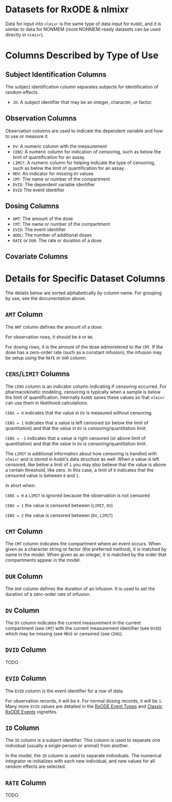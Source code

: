 # Datasets for RxODE & nlmixr

Data for input into `nlmixr` is the same type of data input for `RxODE`, and it is similar to data for NONMEM (most NONMEM-ready datasets can be used directly in `nlmixr`).

# Columns Described by Type of Use

## Subject Identification Columns

The subject identification column separates subjects for identification of random effects.

* `ID`: A subject identifier that may be an integer, character, or factor.

## Observation Columns

Observation columns are used to indicate the dependent variable and how to use or measure it.

* `DV`: A numeric column with the measurement
* `CENS`: A numeric column for indication of censoring, such as below the limit of quantification for an assay.
* `LIMIT`: A numeric column for helping indicate the type of censoring, such as below the limit of quantification for an assay.
* `MDV`: An indicator for missing `DV` values
* `CMT`: The name or number of the compartment
* `DVID`: The dependent variable identifier
* `EVID` The event identifier

## Dosing Columns

* `AMT`: The amount of the dose
* `CMT`: The name or number of the compartment
* `EVID`: The event identifier
* `ADDL`: The number of additional doses
* `RATE` or `DUR`: The rate or duration of a dose

## Covariate Columns

# Details for Specific Dataset Columns

The details below are sorted alphabetically by column name.  For grouping by use, see the documentation above.

## `AMT` Column

The `AMT` column defines the amount of a dose.

For observation rows, it should be `0` or `NA`.

For dosing rows, it is the amount of the dose administered to the `CMT`.  If the dose has a zero-order rate (such as a constant infusion), the infusion may be setup using the `RATE` or `DUR` column.

## `CENS`/`LIMIT` Columns

The `CENS` column is an indicator column indicating if censoring occurred.  For pharmacokinetic modeling, censoring is typically when a sample is below the limit of quantification.  Internally `RxODE` saves these values so that `nlmixr` can use them in likelihood calculations.

`CENS = 0` indicates that the value in `DV` is measured without censoring.

`CENS = 1` indicates that a value is left censored (or below the limit of quantitation) and that the value in `DV` is censoring/quantitation limit.

`CENS = -1` indicates that a value is right censored (or above limit of quantitation) and that the value in `DV` is censoring/quantitation limit.


The `LIMIT` is additional information about how censoring is handled with `nlmixr` and is stored in `RxODE`'s data structure as well. When a value is left censored, like below a limit of `1` you may also believe that the value is above a certain threshold, like zero.  In this case, a limit of `0` indicates that the censored value is between `0` and `1`.

In short when:

`CENS = 0` a `LIMIT` is ignored because the observation is not censored

`CENS = 1` the value is censored between (`LIMIT`, `DV`)

`CENS = 2` the value is censored between (`DV`, `LIMIT`)

## `CMT` Column

The `CMT` column indicates the compartment where an event occurs.  When given as a character string or factor (the preferred method), it is matched by name in the model.  When given as an integer, it is matched by the order that compartments appear in the model.

## `DUR` Column

The `DUR` column defines the duration of an infusion.  It is used to set the duration of a zero-order rate of infusion.

## `DV` Column

The `DV` column indicates the current measurement in the current compartment (see `CMT`) with the current measurement identifier (see `DVID`) which may be missing (see `MDV`) or censored (see `CENS`).

## `DVID` Column

TODO

## `EVID` Column

The `EVID` column is the event identifier for a row of data.

For observation records, it will be `0`.  For normal dosing records, it will be `1`.  Many more `EVID` values are detailed in the [RxODE Event Types](https://nlmixrdevelopment.github.io/RxODE/articles/RxODE-event-types.html) and [Classic RxODE Events](https://nlmixrdevelopment.github.io/RxODE/articles/RxODE-events-classic.html) vignettes.

## `ID` Column

The `ID` column is a subject identifier.  This column is used to separate one individual (usually a single person or animal) from another.

In the model, the `ID` column is used to separate individuals.  The numerical integrator re-initializes with each new individual, and new values for all random effects are selected.

## `RATE` Column

TODO
